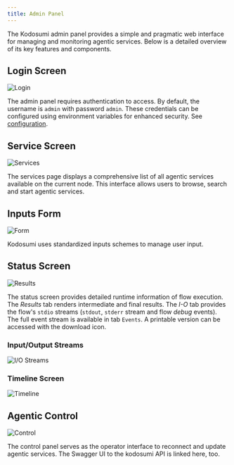 ```yaml
---
title: Admin Panel
---
```


The Kodosumi admin panel provides a simple and pragmatic web interface for managing and monitoring agentic services. Below is a detailed overview of its key features and components.

## Login Screen
<img src="./panel/thumb/login.png" alt="Login" className="rounded-xl" />

The admin panel requires authentication to access. By default, the username is `admin` with password `admin`. These credentials can be configured using environment variables for enhanced security.  See [configuration](/config).

## Service Screen
<img src="./panel/thumb/services.png" alt="Services" className="rounded-xl" />

The services page displays a comprehensive list of all agentic services available on the current node. This interface allows users to browse, search and start agentic services.

## Inputs Form
<img src="./panel/thumb/form.png" alt="Form" className="rounded-xl" />

Kodosumi uses standardized inputs schemes to manage user input.

## Status Screen
<img src="./panel/thumb/status.png" alt="Results" className="rounded-xl" />

The status screen provides detailed runtime information of flow execution. The _Results_ tab renders intermediate and final results. The _I-O_ tab provides the flow's `stdio` streams (`stdout`, `stderr` stream and flow _debug_ events). The full event stream is available in tab `Events`. A printable version can be accessed with the download icon.

### Input/Output Streams
<img src="./panel/thumb/i-o.png" alt="I/O Streams" className="rounded-xl" />

### Timeline Screen
<img src="./panel/thumb/timeline.png" alt="Timeline" className="rounded-xl" />

## Agentic Control
<img src="./panel/thumb/control.png" alt="Control" className="rounded-xl" />

The control panel serves as the operator interface to reconnect and update agentic services. The Swagger UI to the kodosumi API is linked here, too.
